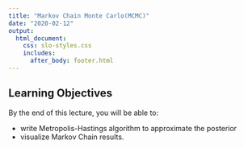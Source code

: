 ```yaml
---
title: "Markov Chain Monte Carlo(MCMC)"
date: "2020-02-12"
output: 
  html_document:
    css: slo-styles.css 
    includes:
      after_body: footer.html
---
```


## Learning Objectives

By the end of this lecture, you will be able to:

- write Metropolis-Hastings algorithm to approximate the posterior
- visualize Markov Chain results.

<br>
<br>
<br>